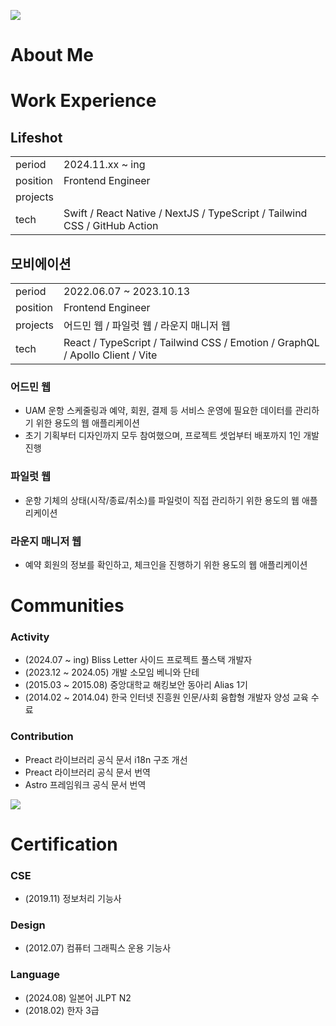 
![](./images/profile.webp)

# About Me

<AboutMe />

# Work Experience

## Lifeshot

|          |                                                                           |
| -------- | ------------------------------------------------------------------------- |
| period   | 2024.11.xx ~ ing                                                          |
| position | Frontend Engineer                                                         |
| projects |                                                                           |
| tech     | Swift / React Native / NextJS / TypeScript / Tailwind CSS / GitHub Action |

## 모비에이션

|          |                                                                              |
| -------- | ---------------------------------------------------------------------------- |
| period   | 2022.06.07 ~ 2023.10.13                                                      |
| position | Frontend Engineer                                                            |
| projects | 어드민 웹 / 파일럿 웹 / 라운지 매니저 웹                                     |
| tech     | React / TypeScript / Tailwind CSS / Emotion / GraphQL / Apollo Client / Vite |

### 어드민 웹

- UAM 운항 스케줄링과 예약, 회원, 결제 등 서비스 운영에 필요한 데이터를 관리하기 위한 용도의 웹 애플리케이션
- 초기 기획부터 디자인까지 모두 참여했으며, 프로젝트 셋업부터 배포까지 1인 개발 진행

### 파일럿 웹

- 운항 기체의 상태(시작/종료/취소)를 파일럿이 직접 관리하기 위한 용도의 웹 애플리케이션

### 라운지 매니저 웹

- 예약 회원의 정보를 확인하고, 체크인을 진행하기 위한 용도의 웹 애플리케이션

# Communities

### Activity

- (2024.07 ~ ing) Bliss Letter 사이드 프로젝트 풀스택 개발자
- (2023.12 ~ 2024.05) 개발 소모임 베니와 단테
- (2015.03 ~ 2015.08) 중앙대학교 해킹보안 동아리 Alias 1기
- (2014.02 ~ 2014.04) 한국 인터넷 진흥원 인문/사회 융합형 개발자 양성 교육 수료

### Contribution

- Preact 라이브러리 공식 문서 i18n 구조 개선
- Preact 라이브러리 공식 문서 번역
- Astro 프레임워크 공식 문서 번역

![](https://astro.badg.es/v2/contributor/n0hack.svg)

# Certification

### CSE

- (2019.11) 정보처리 기능사

### Design

- (2012.07) 컴퓨터 그래픽스 운용 기능사

### Language

- (2024.08) 일본어 JLPT N2
- (2018.02) 한자 3급
